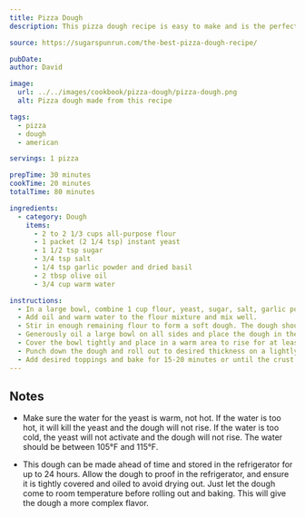 ```yaml
---
title: Pizza Dough
description: This pizza dough recipe is easy to make and is the perfect base for any pizza.

source: https://sugarspunrun.com/the-best-pizza-dough-recipe/

pubDate:
author: David

image:
  url: ../../images/cookbook/pizza-dough/pizza-dough.png
  alt: Pizza dough made from this recipe

tags:
  - pizza
  - dough
  - american

servings: 1 pizza

prepTime: 30 minutes
cookTime: 20 minutes
totalTime: 80 minutes

ingredients:
  - category: Dough
    items:
      - 2 to 2 1/3 cups all-purpose flour
      - 1 packet (2 1/4 tsp) instant yeast
      - 1 1/2 tsp sugar
      - 3/4 tsp salt
      - 1/4 tsp garlic powder and dried basil
      - 2 tbsp olive oil
      - 3/4 cup warm water

instructions:
  - In a large bowl, combine 1 cup flour, yeast, sugar, salt, garlic powder, and basil.
  - Add oil and warm water to the flour mixture and mix well.
  - Stir in enough remaining flour to form a soft dough. The dough should be slightly sticky, but manageable.
  - Generously oil a large bowl on all sides and place the dough in the bowl, turning to coat the dough.
  - Cover the bowl tightly and place in a warm area to rise for at least 30 minutes or until doubled in size. Preheat the oven to 425°F.
  - Punch down the dough and roll out to desired thickness on a lightly floured surface. Place on a greased pizza pan, form a crust, and poke holes thoughout the dough surface.
  - Add desired toppings and bake for 15-20 minutes or until the crust is golden brown and the cheese is melted and bubbly.
---
```


## Notes

- Make sure the water for the yeast is warm, not hot. If the water is too hot, it will kill the yeast and the dough will not rise. If the water is too cold, the yeast will not activate and the dough will not rise. The water should be between 105°F and 115°F.

- This dough can be made ahead of time and stored in the refrigerator for up to 24 hours. Allow the dough to proof in the refrigerator, and ensure it is tightly covered and oiled to avoid drying out. Just let the dough come to room temperature before rolling out and baking. This will give the dough a more complex flavor.
